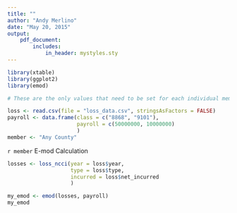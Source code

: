 ```yaml
---
title: ""
author: "Andy Merlino"
date: "May 20, 2015"
output:
    pdf_document:
        includes:
            in_header: mystyles.sty
---
```






```r
library(xtable)
library(ggplot2)
library(emod)
```

```r
# These are the only values that need to be set for each individual member

```


```r
loss <- read.csv(file = "loss_data.csv", stringsAsFactors = FALSE)
payroll <- data.frame(class = c("8868", "9101"),
                      payroll = c(50000000, 10000000)
                      )
member <- "Any County"
```

`r member` E-mod Calculation

```r
losses <- loss_ncci(year = loss$year,
                    type = loss$type,
                    incurred = loss$net_incurred
                    )

my_emod <- emod(losses, payroll)
my_emod
```


